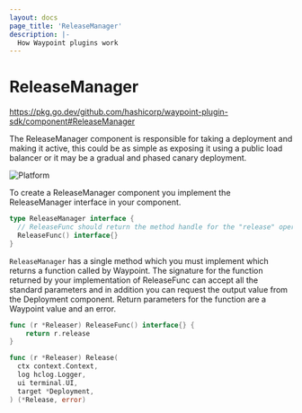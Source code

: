 ```yaml
---
layout: docs
page_title: 'ReleaseManager'
description: |-
  How Waypoint plugins work
---
```


# ReleaseManager

https://pkg.go.dev/github.com/hashicorp/waypoint-plugin-sdk/component#ReleaseManager

The ReleaseManager component is responsible for taking a deployment and making it active, this could be as
simple as exposing it using a public load balancer or it may be a gradual and phased canary deployment.

![Platform](/img/extending-waypoint/release-manager.png)

To create a ReleaseManager component you implement the ReleaseManager interface in your component.

```go
type ReleaseManager interface {
  // ReleaseFunc should return the method handle for the "release" operation.
  ReleaseFunc() interface{}
}
```

`ReleaseManager` has a single method which you must implement which returns a function called by Waypoint.
The signature for the function returned by your implementation of ReleaseFunc can accept all the standard parameters
and in addition you can request the output value from the Deployment component. Return parameters for the function
are a Waypoint value and an error.

```go
func (r *Releaser) ReleaseFunc() interface{} {
	return r.release
}

func (r *Releaser) Release(
  ctx context.Context,
  log hclog.Logger,
  ui terminal.UI,
  target *Deployment,
) (*Release, error)
```
